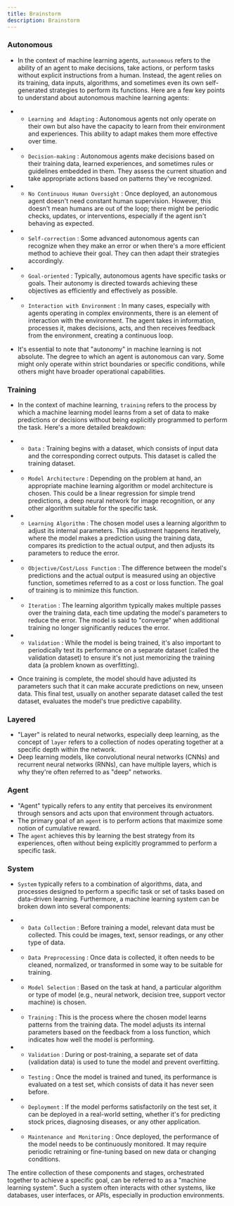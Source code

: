```yaml
---
title: Brainstorm
description: Brainstorm
---
```


### Autonomous

- In the context of machine learning agents, `autonomous` refers to the ability of an agent to make decisions, take actions, or perform tasks without explicit instructions from a human. Instead, the agent relies on its training, data inputs, algorithms, and sometimes even its own self-generated strategies to perform its functions. Here are a few key points to understand about autonomous machine learning agents:

- - `Learning and Adapting` : Autonomous agents not only operate on their own but also have the capacity to learn from their environment and experiences. This ability to adapt makes them more effective over time.
- - `Decision-making` : Autonomous agents make decisions based on their training data, learned experiences, and sometimes rules or guidelines embedded in them. They assess the current situation and take appropriate actions based on patterns they've recognized.
- - `No Continuous Human Oversight` : Once deployed, an autonomous agent doesn't need constant human supervision. However, this doesn't mean humans are out of the loop; there might be periodic checks, updates, or interventions, especially if the agent isn't behaving as expected.
- - `Self-correction` : Some advanced autonomous agents can recognize when they make an error or when there's a more efficient method to achieve their goal. They can then adapt their strategies accordingly.
- - `Goal-oriented` : Typically, autonomous agents have specific tasks or goals. Their autonomy is directed towards achieving these objectives as efficiently and effectively as possible.
- - `Interaction with Environment` : In many cases, especially with agents operating in complex environments, there is an element of interaction with the environment. The agent takes in information, processes it, makes decisions, acts, and then receives feedback from the environment, creating a continuous loop.

- It's essential to note that "autonomy" in machine learning is not absolute. The degree to which an agent is autonomous can vary. Some might only operate within strict boundaries or specific conditions, while others might have broader operational capabilities.

### Training

- In the context of machine learning, `training` refers to the process by which a machine learning model learns from a set of data to make predictions or decisions without being explicitly programmed to perform the task. Here's a more detailed breakdown:

- - `Data` : Training begins with a dataset, which consists of input data and the corresponding correct outputs. This dataset is called the training dataset.
- - `Model Architecture` : Depending on the problem at hand, an appropriate machine learning algorithm or model architecture is chosen. 
    This could be a linear regression for simple trend predictions, a deep neural network for image recognition, or any other algorithm suitable for the specific task.
- - `Learning Algorithm` : The chosen model uses a learning algorithm to adjust its internal parameters. 
This adjustment happens iteratively, where the model makes a prediction using the training data, compares its prediction to the actual output, and then adjusts its parameters to reduce the error.
- - `Objective/Cost/Loss Function` : The difference between the model's predictions and the actual output is measured using an objective function, sometimes referred to as a cost or loss function. 
    The goal of training is to minimize this function.
- - `Iteration` : The learning algorithm typically makes multiple passes over the training data, each time updating the model's parameters to reduce the error. 
    The model is said to "converge" when additional training no longer significantly reduces the error.
- - `Validation` : While the model is being trained, it's also important to periodically test its performance on a separate dataset (called the validation dataset) to ensure it's not just memorizing the training data (a problem known as overfitting).

- Once training is complete, the model should have adjusted its parameters such that it can make accurate predictions on new, unseen data. 
This final test, usually on another separate dataset called the test dataset, evaluates the model's true predictive capability.

### Layered

- "Layer" is related to neural networks, especially deep learning, as the concept of `layer` refers to a collection of nodes operating together at a specific depth within the network.
- Deep learning models, like convolutional neural networks (CNNs) and recurrent neural networks (RNNs), can have multiple layers, which is why they're often referred to as "deep" networks.

### Agent

- "Agent" typically refers to any entity that perceives its environment through sensors and acts upon that environment through actuators. 
- The primary goal of an `agent` is to perform actions that maximize some notion of cumulative reward. 
- The `agent` achieves this by learning the best strategy from its experiences, often without being explicitly programmed to perform a specific task.

### System

- `System` typically refers to a combination of algorithms, data, and processes designed to perform a specific task or set of tasks based on data-driven learning.
Furthermore, a machine learning system can be broken down into several components:

- - `Data Collection` : Before training a model, relevant data must be collected. This could be images, text, sensor readings, or any other type of data.
- - `Data Preprocessing` : Once data is collected, it often needs to be cleaned, normalized, or transformed in some way to be suitable for training.
- - `Model Selection` : Based on the task at hand, a particular algorithm or type of model (e.g., neural network, decision tree, support vector machine) is chosen.
- - `Training` : This is the process where the chosen model learns patterns from the training data. 
    The model adjusts its internal parameters based on the feedback from a loss function, which indicates how well the model is performing.
- - `Validation` : During or post-training, a separate set of data (validation data) is used to tune the model and prevent overfitting.
- - `Testing` : Once the model is trained and tuned, its performance is evaluated on a test set, which consists of data it has never seen before.
- - `Deployment` : If the model performs satisfactorily on the test set, it can be deployed in a real-world setting, whether it's for predicting stock prices, diagnosing diseases, or any other application.
- - `Maintenance and Monitoring` : Once deployed, the performance of the model needs to be continuously monitored. It may require periodic retraining or fine-tuning based on new data or changing conditions.

The entire collection of these components and stages, orchestrated together to achieve a specific goal, can be referred to as a "machine learning system".
Such a system often interacts with other systems, like databases, user interfaces, or APIs, especially in production environments.